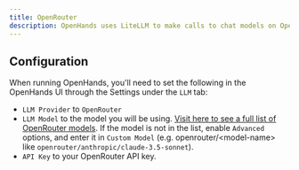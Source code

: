 ```yaml
---
title: OpenRouter
description: OpenHands uses LiteLLM to make calls to chat models on OpenRouter. You can find their documentation on using OpenRouter as a provider [here](https://docs.litellm.ai/docs/providers/openrouter).
---
```


## Configuration

When running OpenHands, you'll need to set the following in the OpenHands UI through the Settings under the `LLM` tab:
* `LLM Provider` to `OpenRouter`
* `LLM Model` to the model you will be using.
[Visit here to see a full list of OpenRouter models](https://openrouter.ai/models).
If the model is not in the list, enable `Advanced` options, and enter it in
`Custom Model` (e.g. openrouter/&lt;model-name&gt; like `openrouter/anthropic/claude-3.5-sonnet`).
* `API Key` to your OpenRouter API key.
